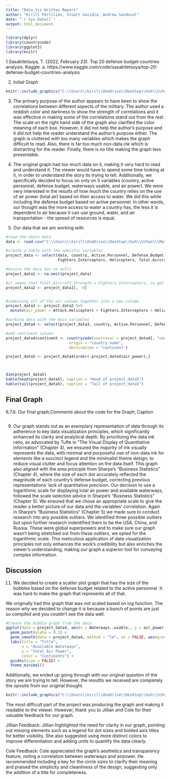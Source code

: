 ```yaml
---
title: "Data_Viz Written Report"
author: "Kirill Perfiliev, Stuart Gavidia, Andrew Sandoval"
date: "`r Sys.Date()`"
output: html_document
---
```


```r
library(dplyr)
library(countrycode)
library(ggplot2)
library(knitr)

```


1.Sasakitetsuya, T. (2022, February 23). Top 20 defense budget countries analysis. Kaggle.
  a. https://www.kaggle.com/code/sasakitetsuya/top-20-defense-budget-countries-analysis 

2. Initial Graph

```r
knitr::include_graphics("C:\\Users\\kiril\\OneDrive\\Desktop\\huh\\School\\Math_348\\Data_Viz\\init_graph.png")

```


3. The primary purpose of the author appears to have been to show the correlations between different aspects of the military. The author used a reddish color and darkness to show the strength of correlations and it was effective in making some of the correlations stand out from the rest. The scale on the right hand side of the graph also clarified the color meaning of each box. However, it did not help the author's purpose and it did not help the reader understand the author's purpose either. The graph is cluttered with too many variables which makes the graph difficult to read. Also, there is far too much non-data ink which is distracting for the reader. Finally, there is no title making the graph less presentable.


4. The original graph had too much data on it, making it very hard to read and understand it. The viewer would have to spend some time looking at it, in order to understand the story its trying to tell. Additionally, we specifically decided to focus on only on 5 variables (country, active personnel, defense budget, waterways usable, and air power). We were very interested in the results of how much the country relies on the use of air power (total air) based on their access to water. We did this while including the defense budget based on active personnel.  In other words, our thought was the more access to water a country has, the less it is dependent to air because it can use ground, water, and air transportation - the spread of resources is equal. 



5. Our data that we are working with
```r
#read the whole data
data <- read.csv("C:\\Users\\kiril\\OneDrive\\Desktop\\huh\\School\\Math_348\\Data_Viz\\global_firepower_2022_wide.csv")

#create a table with the specific variables
project_data <- select(data, country, Active.Personnel, Defense.Budget, Waterways..usable., Attack.Helicopters, 
                       Fighters.Interceptors, Helicopters, Total.Aircraft.Strength)

#ensure the data has no nulls
project_data1 <- na.omit(project_data)

#it seems that Total.Aircraft.Strength = Fighters.Interceptors, so get rid off the one column
project_data2 <- project_data1[, -8]


#combining all of the air values together into a new column
project_data3 <- project_data2 %>%
  mutate(air_power = Attack.Helicopters + Fighters.Interceptors + Helicopters)

#working data with the main variables
project_data4 <- select(project_data3, country, Active.Personnel, Defense.Budget, Waterways..usable., air_power)

#add continent column
project_data4$continent <- countrycode(sourcevar = project_data4[, "country"],
                            origin = "country.name",
                            destination = "continent")

project_data5 <- project_data4[order(-project_data4$air_power),]



dim(project_data5)
kable(head(project_data5), caption = "Head of project_data5")
kable(tail(project_data5), caption = "Tail of project_data5")


```

## Final Graph

6.7.8. Our final graph;Comments about the code for the Graph; Caption

```r

```


9. Our graph stands out as an exemplary representation of data through its adherence to key data visualization principles, which significantly enhanced its clarity and analytical depth. By prioritizing the data ink ratio, as advocated by Tufte in "The Visual Display of Quantitative Information" (Chapter 4), we ensured the majority of ink visually represents the data, with minimal and purposeful use of non-data ink for elements like a succinct legend and the minimalist theme design, to reduce visual clutter and focus attention on the data itself. This graph also aligned with the area principle from Sharpe's "Business Statistics" (Chapter 4), where the size of each dot accurately reflected the magnitude of each country's defense budget, correcting previous representations' lack of quantitative precision. Our decision to use a logarithmic scale for displaying total air power and available waterways, followed the scale selection advice in Sharpe's "Business Statistics" (Chapter 5). We ensured that we chose an appropriate scale to give the reader a better picture of our data and the variables' correlation. Again in Sharpe's "Business Statistics" (Chapter 5) we made sure to conduct research into any possible outliers. We identified three possible outliers but upon further research indentified them to be the USA, China, and Russia. These were global superpowers and to make sure our graph wasn't being stretched out from these outliers, we opted for the logarithmic scale. This meticulous application of data visualization principles not only enhances the work's credibility but also enriches the viewer's understanding, making our graph a superior tool for conveying complex information.

## Discussion
11. We decided to create a scatter plot graph that has the size of the bubbles based on the defense budget related to the active personnel. It was hard to make the graph that represents all of that. 

We originally had this graph that was not scaled based on log function. The reason why we decided to change it is because a bunch of points are just so compiled and you couldn't see the data well.

```r
#Create the bubble graph from the data
ggplot(data = project_data4, aes(x = Waterways..usable., y = air_power, size = Active.Personnel, color = continent)) +
  geom_point(alpha = 0.3) +
  geom_smooth(data = project_data4, method = "lm", se = FALSE, aes(group = 1)) +
  labs(title = "Title",
       x = "Available Waterways",
       y = "Total Air Power",
       color = "Continents") +
  guides(size = FALSE) +
  theme_minimal()

```

Additionally, we ended up going through with our original question of the story we are trying to tell. However, the resutlts we received are completely the oposite from our original thought.

```r
knitr::include_graphics("C:\\Users\\kiril\\OneDrive\\Desktop\\huh\\School\\Math_348\\Data_Viz\\sketch_graph.jpg")


```

The most difficult part of the project was producing the graph and making it readable to the viewer. However, thank you to Jillian and Cole for their valuable feedback for our graph.

Jillian Feedback:
Jillian highlighted the need for clarity in our graph, pointing out missing elements such as a legend for dot sizes and bolded axis titles for better visibility. She also suggested using more distinct colors to improve differentiation and adding units to quantify the data clearly.

Cole Feedback:
Cole appreciated the graph's aesthetics and transparency feature, noting a correlation between waterways and airpower. He recommended including a key for the circle sizes to clarify their meaning and praised the simplicity and cleanliness of the design, suggesting only the addition of a title for completeness.




